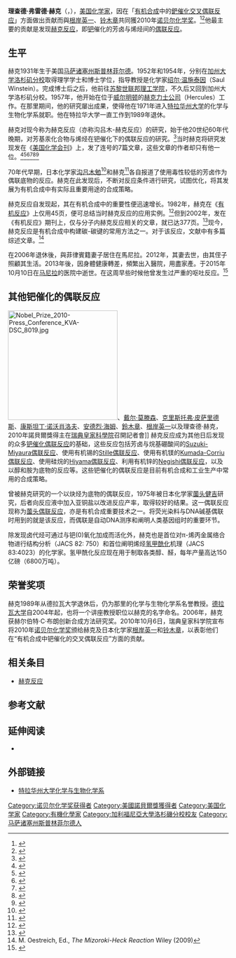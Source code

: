 {{NoteTA
|G1 = USState
}}
{{Infobox_Scientist
| name              = 理查德·赫克[[File:Nobel_prize_medal.svg|25px]]<br /><small>{{lang|en|Richard Fred Heck}}</small>
| image             = Richard Fred Heck cropped.jpg
| image_width       = 
| caption           = 
| birth_date        = {{birth date|1931|8|15}}
| birth_place       = {{USA}}[[马萨诸塞州|马萨诸塞州]][[斯普林菲尔德_(马萨诸塞州)|斯普林菲尔德]]
| death_date        = {{death date and age|2015|10|10|1931|08|15}}
| death_place       = {{PHI}}[[馬尼拉|馬尼拉]]
| residence         = 
| nationality       = {{USA}}
| field             = [[有机化学|有机化学]]
| known_for         = 
| work_institution  = [[特拉华大学|特拉华大学]]
| alma_mater        = [[加利福尼亚大学洛杉矶分校|加利福尼亚大学洛杉矶分校]]
| doctoral_advisor  = 
| doctoral_students = 
| prizes            = [[诺贝尔化学奖|诺贝尔化学奖]]（2010年）
| religion          = 
| footnotes         = 
| URL               = 
}}
'''理查德·弗雷德·赫克'''（{{lang-en|Richard Fred Heck}}，{{bd|1931年|8月15日|2015年|10月10日|catIdx=Heck}}），[[美国|美国]][[化学家|化学家]]，因在「[[有机合成|有机合成]]中的[[鈀催化偶联反应|鈀催化交叉偶联反应]]」方面做出贡献而與[[根岸英一|根岸英一]]、[[铃木章|铃木章]]共同獲2010年[[诺贝尔化学奖|诺贝尔化学奖]]。<ref name="nobel_2010">{{cite web |url=http://nobelprize.org/nobel_prizes/chemistry/laureates/2010/ |title=The Nobel Prize in Chemistry 2010 |publisher=[[诺贝尔基金会|诺贝尔基金会]] |date= |accessdate=2010年10月6日 |language=en |archive-date=2012年10月26日 |archive-url=https://www.webcitation.org/6Bh592sa4?url=http://www.nobelprize.org/nobel_prizes/chemistry/laureates/2010/ |dead-url=no }}</ref><ref>{{Cite web |url=http://www.ch.ntu.edu.tw/nobel/2010.html |title=存档副本 |access-date=2016-05-02 |archive-url=https://web.archive.org/web/20160502120854/http://www.ch.ntu.edu.tw/nobel/2010.html |archive-date=2016-05-02 |dead-url=yes }}</ref>他最主要的贡献是发现[[赫克反应|赫克反应]]，即[[钯|钯]]催化的芳卤与烯烃间的[[偶联反应|偶联反应]]。

== 生平 ==
赫克1931年生于美国[[马萨诸塞州|马萨诸塞州]][[斯普林菲尔德_(马萨诸塞州)|斯普林菲尔德]]。1952年和1954年，分别在[[加州大学洛杉矶分校|加州大学洛杉矶分校]]取得理学学士和博士学位，指导教授是化学家[[绍尔·温施泰因|绍尔·温施泰因]]（Saul Winstein）。完成博士后之后，他前往[[苏黎世联邦理工学院|苏黎世联邦理工学院]]，不久后又回到加州大学洛杉矶分校。1957年，他开始在位于[[威尔明顿_(特拉华州)|威尔明顿]]的[[赫克力士公司|赫克力士公司]]（Hercules）工作。在那里期间，他的研究屡出成果，使得他在1971年进入[[德拉瓦大學|特拉华州大学]]的化学与生物化学系就职。他在特拉华大学一直工作到1989年退休。

赫克对现今称为赫克反应（亦称沟吕木-赫克反应）的研究，始于他20世纪60年代晚期，对芳基汞化合物与烯烃在钯催化下的偶联反应的研究。<ref>{{cite journal en
 | title = Acylation, Methylation, and Carboxyalkylation of Olefins by Group VIII Metal Derivatives
 | author =  Richard F. Heck
 | journal =  [[Journal_of_the_American_Chemical_Society|J. Am. Chem. Soc.]]]
 | volume = 90
 | issue = 
 | pages = 
 | year = 1968
 | url =  
 | doi = 10.1021/ja01022a034}}</ref>当时赫克将研究发现发在《[[美国化学会刊|美国化学会刊]]》上，发了连号的7篇文章，这些文章的作者却只有他一位。<ref>{{cite journal en
 | title = The arylation of allylic alcohols with organopalladium compounds. A new synthesis of 3-aryl aldehydes and ketones
 | author =  Richard F. Heck
 | journal =  [[Journal_of_the_American_Chemical_Society|J. Am. Chem. Soc.]]
 | volume = 90
 | issue = 20
 | pages = 5526–5531
 | year = 1968
 | url =  
 | doi = 10.1021/ja01022a035
   }}</ref><ref>{{cite journal en
 | title = Allylation of aromatic compounds with organopalladium salts
 | author =  Richard F. Heck
 | journal =  [[Journal_of_the_American_Chemical_Society|J. Am. Chem. Soc.]]
 | volume = 90
 | issue = 20
 | pages = 5531–5534
 | year = 1968
 | url =  
 | doi = 10.1021/ja01022a036
   }}</ref><ref>{{cite journal en
 | title = The palladium-catalyzed arylation of enol esters, ethers, and halides. A new synthesis of 2-aryl aldehydes and ketones
 | author =  Richard F. Heck
 | journal =  [[Journal_of_the_American_Chemical_Society|J. Am. Chem. Soc.]]
 | volume = 90
 | issue = 20
 | pages = 5535–5538
 | year = 1968
 | url =  
 | doi = 10.1021/ja01022a037
   }}</ref><ref>{{cite journal en
 | title = Aromatic haloethylation with palladium and copper halides
 | author =  Richard F. Heck
 | journal =  [[Journal_of_the_American_Chemical_Society|J. Am. Chem. Soc.]]
 | volume = 90
 | issue = 20
 | pages = 5538–5542
 | year = 1968
 | url =  
 | doi = 10.1021/ja01022a038
   }}</ref><ref>{{cite journal en
 | title = The addition of alkyl- and arylpalladium chlorides to conjugated dienes
 | author =  Richard F. Heck
 | journal =  [[Journal_of_the_American_Chemical_Society|J. Am. Chem. Soc.]]
 | volume = 90
 | issue = 20
 | pages = 5542–5546
 | year = 1968
 | url =  
 | doi = 10.1021/ja01022a039
   }}</ref><ref>{{cite journal en
 | title = A synthesis of diaryl ketones from arylmercuric salts
 | author =  Richard F. Heck
 | journal =  [[Journal_of_the_American_Chemical_Society|J. Am. Chem. Soc.]]
 | volume = 90
 | issue = 20
 | pages = 5546–5548
 | year = 1968
 | url =  
 | doi = 10.1021/ja01022a040
   }}</ref>
 
70年代早期，日本化学家[[沟吕木勉|沟吕木勉]]<ref>{{cite journal en
 | title = Arylation of Olefin with Aryl Iodine Catalyzed by Palladium
 | author =  Tsutomu Mizoroki, Kunio Mori and Atzumu Ozaki
 | journal =  [[Bull._Chem._Soc._Japan|Bull. Chem. Soc. Japan]]
 | volume = 44
 | issue = 2
 | pages = 581
 | year = 1971
 | url =  
 | doi = 10.1246/bcsj.44.581
   }}</ref>和赫克<ref>{{cite journal en
 | title = Palladium-catalyzed Vinylic Hydrogen Substitution Reactions with Aryl, Benzyl, and Styryl Halides
 | author =  R.F. Heck and J.P Nolley, Jr.
 | journal =  [[The_Journal_of_Organic_Chemistry|The Journal of Organic Chemistry]]
 | volume = 37
 | issue = 14
 | pages = 2320-2322
 | year = 1972
 | url =  
 | doi = 10.1021/jo00979a024}}</ref>各自报道了使用毒性较低的芳卤作为偶联底物的反应。赫克在此发现后，不断对反应条件进行研究，试图优化，将其发展为有机合成中有实际且重要用途的合成策略。

赫克反应自发现起，其在有机合成中的重要性便迅速增长。1982年，赫克在《[[有机反应_(期刊)|有机反应]]》上仅用45页，便可总结当时赫克反应的应用实例。<ref>{{cite journal en
 | title = Palladium-Catalyzed Vinylation of Organic Halides
 | author =  Richard F. Heck
 | journal =  [[Organic_Reactions|Organic Reactions]]
 | volume = 27
 | issue = 
 | pages = 
 | year = 1982
 | url =  
 | doi = 10.1002/0471264180.or027.02
   }}</ref>但到2002年，发在《有机反应》期刊上，仅与分子内赫克反应相关的文章，就已达377页。<ref>{{cite journal en
 | title = The Intramolecular Heck Reaction Palladium-Catalyzed Vinylation of Organic Halides
 | author =  J. T. Link
 | journal =  [[Organic_Reactions|Organic Reactions]]
 | volume = 60
 | issue = 
 | pages = 
 | year = 2002
 | url =  
 | doi = 10.1002/0471264180.or060.02
   }}</ref>现今，赫克反应是有机合成中构建碳-碳键的常用方法之一。对于该反应，文献中有多篇综述文章。<ref>M. Oestreich, Ed., ''The Mizoroki-Heck Reaction'' Wiley (2009)</ref>

在2006年退休後，與菲律賓籍妻子居住在馬尼拉。2012年，其妻去世，由其侄子照顧其生活。2013年後，因身體健康轉差，頻繁出入醫院，用盡家產。于2015年10月10日在[[马尼拉|马尼拉]]的医院中逝世。在这周早些时候他曾发生过严重的呕吐反应。<ref>{{cite news |last=Francisco |first=Rosemarie |date=2015-10-10 |title=Nobel laureate chemist Richard Heck, 84, dies in Manila |url=http://uk.reuters.com/article/2015/10/10/uk-nobel-prize-heck-philippines-idUKKCN0S40DD20151010 |agency=Reuters |access-date=2015-10-10 |archive-date=2015-10-15 |archive-url=https://web.archive.org/web/20151015024516/http://uk.reuters.com/article/2015/10/10/uk-nobel-prize-heck-philippines-idUKKCN0S40DD20151010 |dead-url=yes }}</ref>

== 其他钯催化的偶联反应 ==
[[File:Nobel_Prize_2010-Press_Conference_KVA-DSC_8019.jpg|250px]]、[[戴尔·莫滕森|戴尔·莫滕森]]、[[克里斯托弗·皮萨里德斯|克里斯托弗·皮萨里德斯]]、[[康斯坦丁·诺沃肖洛夫|康斯坦丁·诺沃肖洛夫]]、[[安德烈·海姆|安德烈·海姆]]、[[鈴木章|鈴木章]]、[[根岸英一|根岸英一]]以及理查德·赫克，2010年諾貝爾獎得主在[[瑞典皇家科學院|瑞典皇家科學院]]召開記者會]]
赫克反应成为其他日后发现的众多[[钯催化偶联反应|钯催化偶联反应]]的基础，这些反应包括芳卤与烷基硼酸间的[[Suzuki-Miyaura偶联反应|Suzuki-Miyaura偶联反应]]、使用有机锡的[[Stille偶联反应|Stille偶联反应]]、使用有机镁的[[Kumada-Corriu偶联反应|Kumada-Corriu偶联反应]]、使用硅烷的[[Hiyama偶联反应|Hiyama偶联反应]]、利用有机锌的[[Negishi偶联反应|Negishi偶联反应]]，以及以醇和胺为底物的反应等。这些钯催化的偶联反应是目前有机合成和工业生产中常用的合成策略。

曾被赫克研究的一个以炔烃为底物的偶联反应，1975年被日本化学家[[薗头健吉|薗头健吉]]研究，后者向反应液中加入亚铜盐以改进反应产率，取得较好的结果。这一偶联反应现称为[[薗头偶联反应|薗头偶联反应]]，亦是有机合成重要技术之一。将荧光染料与DNA碱基偶联时用到的就是该反应，而偶联是自动DNA测序和阐明人类基因组时的重要环节。

除发现卤代烃可通过与钯(0)氧化加成而活化外，赫克也是首位对π-烯丙金属络合物进行结构分析（JACS 82: 750）和首位阐明烯烃[[氢甲酰化反应|氢甲酰化]]机理（JACS 83:4023）的化学家。氢甲酰化反应现在用于制取各类醇、醛，每年产量高达150亿磅（6800万吨）。

== 荣誉奖项 ==
赫克1989年从德拉瓦大学退休后，仍为那里的化学与生物化学系名誉教授。[[德拉瓦大学|德拉瓦大学]]自2004年起，也将一个讲座教授职位以赫克的名字命名。2006年，赫克获赫尔伯特·C·布朗创新合成方法研究奖。2010年10月6日，瑞典皇家科学院宣布将2010年[[诺贝尔化学奖|诺贝尔化学奖]]颁给赫克及日本化学家[[根岸英一|根岸英一]]和[[铃木章|铃木章]]，以表彰他们在“有机合成中钯催化的交叉偶联反应”方面的贡献。

== 相关条目 ==
* [[赫克反应|赫克反应]]

== 参考文献 ==
{{reflist}}

== 延伸阅读 ==
* {{cite journal en| doi = 10.1016/S0022-328X(98)01136-X | title = A profile of Professor Richard F. Heck Discovery of the Heck reaction | year = 1999 | author = Negishi, E. | journal = [[Journal_of_Organometallic_Chemistry|Journal of Organometallic Chemistry]] | volume = 576 | pages = XV}}

== 外部链接 ==
{{commonscat|Richard Fred Heck}}
* [http://www.udel.edu/chem/ 特拉华州大学化学与生物化学系] {{Wayback|url=http://www.udel.edu/chem/ |date=20121204091725 }}

{{诺贝尔化学奖获得者_(2001年－2025年)}}
{{2010年诺贝尔奖获得者}}

{{DEFAULTSORT:Heck, Richard}}

[[Category:诺贝尔化学奖获得者|Category:诺贝尔化学奖获得者]]
[[Category:美國諾貝爾獎獲得者|Category:美國諾貝爾獎獲得者]]
[[Category:美国化学家|Category:美国化学家]]
[[Category:有機化學家|Category:有機化學家]]
[[Category:加利福尼亞大學洛杉磯分校校友|Category:加利福尼亞大學洛杉磯分校校友]]
[[Category:马萨诸塞州斯普林菲尔德人|Category:马萨诸塞州斯普林菲尔德人]]